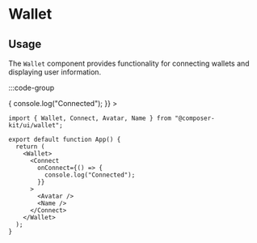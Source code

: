 
# Wallet

## Usage

The `Wallet` component provides functionality for connecting wallets and displaying user information.

:::code-group

<div data-title="Preview">
  <div className="flex items-center justify-center">
    <Wallet>
      <Connect
        label="Connect Now"
        onConnect={() => {
          console.log("Connected");
        }}
      >
        <Avatar />
        <Name />
      </Connect>
    </Wallet>
  </div>
</div>

```tsx [app.tsx]
import { Wallet, Connect, Avatar, Name } from "@composer-kit/ui/wallet";

export default function App() {
  return (
    <Wallet>
      <Connect
        onConnect={() => {
          console.log("Connected");
        }}
      >
        <Avatar />
        <Name />
      </Connect>
    </Wallet>
  );
}
```
